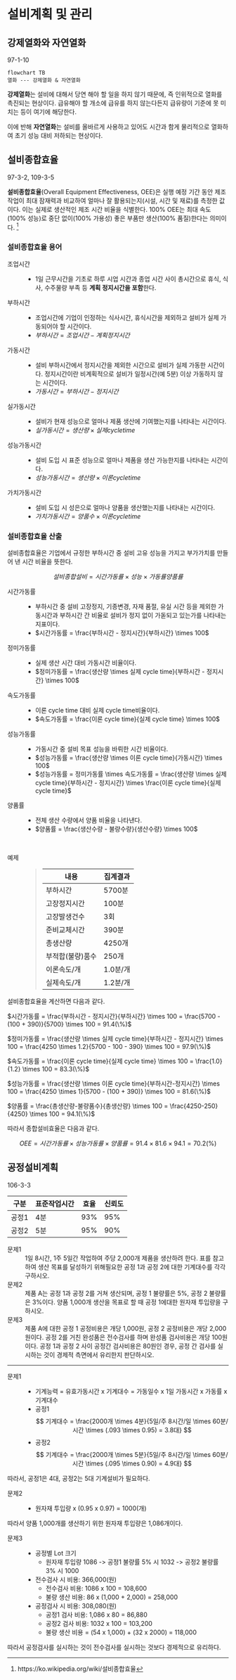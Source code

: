# 설비계획 및 관리 {#sec-equipment-planning-management}

## 강제열화와 자연열화

:::{.callout-tip icon=false title="기출"}
97-1-10
:::

```mermaid
flowchart TB
열화 --- 강제열화 & 자연열화
```

**강제열화**는 설비에 대해서 당연 해야 할 일을 하지 않기 때문에, 즉 인위적으로 열화를 촉진되는 현상이다. 급유해야 할 개소에 급유를 하지 않는다든지 급유량이 기준에 못 미치는 등이 여기에 해당한다.

이에 반해 **자연열화**는 설비를 올바르게 사용하고 있어도 시간과 함게 물리적으로 열화하여 초기 성능 대비 저하되는 현상이다. 

## 설비종합효율

:::{.callout-tip icon=false title="기출"}
97-3-2, 109-3-5
:::

**설비종합효율**(Overall Equipment Effectiveness, OEE)은 실행 예정 기간 동안 제조 작업이 최대 잠재력과 비교하여 얼마나 잘 활용되는지(시설, 시간 및 재료)를 측정한 값이다. 이는 실제로 생산적인 제조 시간 비율을 식별한다. 100% OEE는 최대 속도(100% 성능)로 중단 없이(100% 가용성) 좋은 부품만 생산(100% 품질)한다는 의미이다. [^4-1-oee]

[^4-1-oee]: https://ko.wikipedia.org/wiki/설비종합효율

### 설비종합효율 용어

조업시간
: - 1일 근무시간을 기초로 하루 시업 시간과 종업 시간 사이 총시간으로 휴식, 식사, 수주물량 부족 등 **계획 정지시간을 포함**한다.

부하시간
: - 조업시간에 기업이 인정하는 식사시간, 휴식시간을 제외하고 설비가 실제 가동되어야 할 시간이다.
- $부하시간 = 조업시간 - 계획정지시간$

가동시간
: - 설비 부하시간에서 정지시간을 제외한 시간으로 설비가 실제 가동한 시간이다. 정지시간이란 비계획적으로 설비가 일정시간(예 5분) 이상 가동하지 않는 시간이다.
- $가동시간 = 부하시간 - 정지시간$

실가동시간
: - 설비가 현재 성능으로 얼마나 제품 생산에 기여했는지를 나타내는 시간이다.
- $실가동시간 = 생산량 \times 실제 cycle time$

성능가동시간
: - 설비 도입 시 표준 성능으로 얼마나 제품을 생산 가능한지를 나타내는 시간이다.
- $성능가동시간 = 생산량 \times 이론 cycle time$

가치가동시간
: - 설비 도입 시 성은으로 얼마나 양품을 생산했는지를 나타내는 시간이다. 
- $가치가동시간 = 양품수 \times 이론 cycle time$

### 설비종합효율 산출

설비종합효율은 기업에서 규정한 부하시간 중 설비 고유 성능을 가지고 부가가치를 만들어 낸 시간 비율을 뜻한다.

$$설비종합설비 = 시간 가동률 \times 성능 \times 가동률 양품률$$

시간가동률
: - 부하시간 중 설비 고장정지, 기종변경, 자재 품절, 유실 시간 등을 제외한 가동시간과 부하시간 간 비율로 설비가 정지 없이 가돋되고 있는가를 나타내는 지표이다.
- $시간가동률 = \frac{부하시간 - 정지시간}{부하시간} \times 100$

정미가동률
: - 실제 생산 시간 대비 가동시간 비율이다.
- $정미가동률 = \frac{생산량 \times 실제 cycle time}{부하시간 - 정지시간} \times 100$

속도가동률
: - 이론 cycle time 대비 실제 cycle time비율이다.
- $속도가동률 = \frac{이론 cycle time}{실제 cycle time} \times 100$

성능가동률
: - 가동시간 중 설비 목표 성능을 바뤼한 시간 비율이다.
- $성능가동률 = \frac{생산량 \times 이론 cycle time}{가동시간} \times 100$
- $성능가동률 = 정미가동률 \times 속도가동률 = \frac{생산량 \times 실제 cycle time}{부하시간 - 정지시간} \times \frac{이론 cycle time}{실제 cycle time}$

양품률
: - 전체 생산 수량에서 양품 비율을 나타낸다.
- $양품률 = \frac{생산수량 - 불량수량}{생산수량} \times 100$
  
<br>

예제
: > 
내용|집계결과
-|-
부하시간|5700분
고장정지시간|100분
고장발생건수|3회
준비교체시간|390분
총생산량|4250개
부적합(불량)품수|250개
이론속도/개|1.0분/개
실제속도/개|1.2분/개

  
설비종합효율을 계산하면 다음과 같다.

$시간가동률 = \frac{부하시간 - 정지시간}{부하시간} \times 100 = \frac{5700 - (100 + 390)}{5700} \times 100 = 91.4(\%)$

$정미가동률 = \frac{생산량 \times 실제 cycle time}{부하시간 - 정지시간} \times 100 = \frac{4250 \times 1.2}{5700 - 100 - 390} \times 100 = 97.9(\%)$

$속도가동률 = \frac{이론 cycle time}{실제 cycle time} \times 100 = \frac{1.0}{1.2} \times 100 = 83.3(\%)$

$성능가동률 = \frac{생산량 \times 이론 cycle time}{부하시간-정지시간} \times 100 = \frac{4250 \times 1}{5700 - (100 + 390)} \times 100 = 81.6(\%)$
  
$양품률 = \frac{총생산량-불량품수}{총생산량} \times 100 = \frac{4250-250}{4250} \times 100 = 94.1(\%)$


따라서 종합설비효율은 다음과 같다.

  
$$OEE = 시간가동률 \times 성능가동률 \times 양품률 = 91.4 \times 81.6 \times 94.1 = 70.2(\%)$$

## 공정설비계획

:::{.callout-tip icon=false title="기출"}
106-3-3
:::

:::{.callout-important icon=false title="설비 수량 계산"}

구분|표준작업시간|효율|신뢰도
-|-|-|-
공정1|4분|93%|95%
공정2|5분|95%|90%

문제1
: 1일 8시간, 1주 5일간 작업하여 주당 2,000개 제품을 생산하려 한다. 표를 참고하여 생산 목표를 달성하기 위해필요한 공정 1과 공정 2에 대한 기계대수를 각각 구하시오.

문제2
: 제품 A는 공정 1과 공정 2를 거쳐 생산되며, 공정 1 불량률은 5%, 공정 2 불량률은 3%이다. 양품 1,000개 생산을 목표로 할 때 공정 1에대한 원자재 투입량을 구하시오.

문제3
: 제품 A에 대한 공정 1 공정비용은 개당 1,000원, 공정 2 공정비용은 개당 2,000원이다. 공정 2를 거친 완성품은 전수검사를 하며 완성품 검사비용은 개당 100원이다. 공정 1과 공정 2 사이 공정간 검사비용은 80원인 경우, 공정 간 검사를 실시하는 것이 경제적 측면에서 유리한지 판단하시오.

----

문제1
: - 기계능력 = 유효가동시간 x 기계대수 = 가동일수 x 1일 가동시간 x 가동률 x 기계대수
- 공정1
$$
기계대수 = \frac{2000개 \times 4분}{5일/주 8시간/일 \times 60분/시간 \times (.093 \times 0.95) = 3.8대}
$$
- 공정2
$$
기계대수 = \frac{2000개 \times 5분}{5일/주 8시간/일 \times 60분/시간 \times (.095 \times 0.90) = 4.9대}
$$

따라서, 공정1은 4대, 공정2는 5대 기계설비가 필요하다.

문제2
: - 원자재 투입량 x (0.95 x 0.97) = 1000(개)

따라서 양품 1,000개를 생산하기 위한 원자재 투입량은 1,086개이다.

문제3
: - 공정별 Lot 크기
        - 원자재 투입량 1086 -> 공정1 불량률 5% 시 1032 -> 공정2 불량률 3% 시 1000
- 전수검사 시 비용: 366,000(원)
        - 전수검사 비용: 1086 x 100 = 108,600
        - 불량 생산 비용: 86 x (1,000 + 2,000) = 258,000
- 공정검사 시 비용: 308,080(원)
        - 공정1 검사 비용: 1,086 x 80 = 86,880
        - 공정2 검사 비용: 1032 x 100 = 103,200
        - 불량 생산 비용 = (54 x 1,000) + (32 x 2000) = 118,000

따라서 공정검사를 실시하는 것이 전수검사를 실시하는 것보다 경제적으로 유리하다.






















:::

















